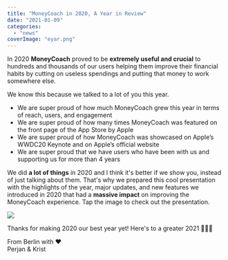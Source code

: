 ```yaml
---
title: "MoneyCoach in 2020, A Year in Review"
date: "2021-01-09"
categories: 
  - "news"
coverImage: "eyar.png"
---
```


In 2020 **MoneyCoach** proved to be **extremely useful and crucial** to hundreds and thousands of our users helping them improve their financial habits by cutting on useless spendings and putting that money to work somewhere else.  
  
We know this because we talked to a lot of you this year.

- We are super proud of how much MoneyCoach grew this year in terms of reach, users, and engagement
- We are super proud of how many times MoneyCoach was featured on the front page of the App Store by Apple
- We are super proud of how MoneyCoach was showcased on Apple’s WWDC20 Keynote and on Apple’s official website
- We are super proud that we have users who have been with us and supporting us for more than 4 years

We did **a lot of things** in 2020 and I think it's better if we show you, instead of just talking about them. That's why we prepared this cool presentation with the highlights of the year, major updates, and new features we introduced in 2020 that had a **massive impact** on improving the MoneyCoach experience. Tap the image to check out the presentation.

[![](images/Screenshot-2021-01-09-at-16.47.13-1024x572.png)](https://app.pitch.com/app/presentation/abb25542-b80e-4b16-b253-70ec29faf82b/8e3e0f09-c129-4413-9c82-3a8642c4ffde)

Thanks for making 2020 our best year yet! Here's to a greater 2021 🍻🥳🎉

From Berlin with ❤️  
Perjan & Krist
